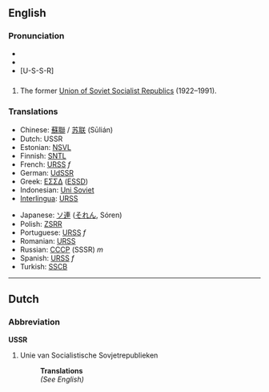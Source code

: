 {{wikipedia}}
==English==
===Pronunciation===
*{{IPA|/ˌjuɛsɛs'ɑ(r)/}}
*{{SAMPA|yu-es-es-ar}} 
*[U-S-S-R]

==={{Abbreviation}}===
#The former [[Union of Soviet Socialist Republics]] (1922–1991).

===Translations===
{{top}}
*Chinese: [[蘇聯]] / [[苏联]] (Sūlián)
*Dutch: USSR
*Estonian: [[NSVL]]
*Finnish: [[SNTL]]
*French: [[URSS]] ''f''
*German: [[UdSSR]]
*Greek: [[ΕΣΣΔ]] ([[ESSD]])
*Indonesian: [[Uni Soviet]]
*[[Interlingua]]: [[URSS]]
{{mid}}
*Japanese: [[ソ連]] ([[それん]], Sóren)
*Polish: [[ZSRR]]
*Portuguese: [[URSS]] ''f''
*Romanian: [[URSS]]
*Russian: [[СССР]] (SSSR) ''m''
*Spanish: [[URSS]] ''f''
*Turkish: [[SSCB]]
{{bottom}}


----
==Dutch==
===Abbreviation===
'''USSR'''

#Unie van Socialistische Sovjetrepublieken
#:'''Translations'''
#:''(See English)''
